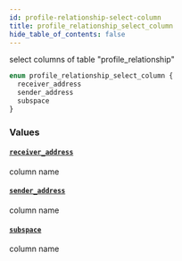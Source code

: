 ```yaml
---
id: profile-relationship-select-column
title: profile_relationship_select_column
hide_table_of_contents: false
---
```



select columns of table "profile_relationship"

```graphql
enum profile_relationship_select_column {
  receiver_address
  sender_address
  subspace
}
```


### Values

#### [`receiver_address`](#)

column name


#### [`sender_address`](#)

column name


#### [`subspace`](#)

column name




